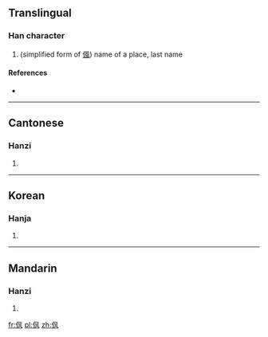 ==Translingual==

===Han character===
{{Han char|rn=9|rad=人|as=04|sn=6|four=|canj=人竹弓大 (OHNK)}}

# (simplified form of [[偑]]) name of a place, last name

====References====
* {{Han ref|kx=0096.121|uh=343D|ud=13373}}

----

==Cantonese==

===Hanzi===
{{yue-hanzi|jyut=|y=fung1}}

# {{defn|lang=yue|sort=人04}}

----

==Korean==

===Hanja===
{{ko-hanja|hangeul=풍|rv=pung|mr=p'ung|y=phung}}

# {{defn|lang=ko|sort=人04}}

----

==Mandarin==

===Hanzi===
{{cmn-hanzi|pin=[[fēng]] ([[feng1]])|wg=feng<sup>1</sup>}}

# {{defn|lang=cmn|sort=人04}}

[[fr:㐽]]
[[pl:㐽]]
[[zh:㐽]]